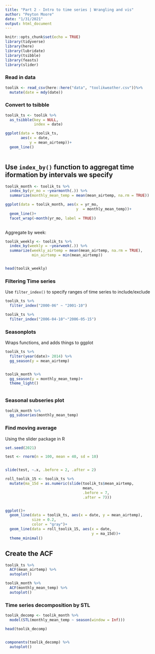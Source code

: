 ```yaml
---
title: "Part 2 - Intro to time series | Wrangling and vis"
author: "Peyton Moore"
date: "1/31/2021"
output: html_document
---
```


```r
knitr::opts_chunk$set(echo = TRUE)
library(tidyverse)
library(here)
library(lubridate)
library(tsibble)
library(feasts)
library(slider)
```


### Read in data 
```r

toolik <- read_csv(here::here("data", "toolikweather.csv"))%>% 
  mutate(date = mdy(date))


```

### Convert to tsibble 

```r
toolik_ts <- toolik %>% 
  as_tsibble(key = NULL, 
             index = date)
```


```r
ggplot(data = toolik_ts, 
       aes(x = date, 
           y = mean_airtemp))+
  geom_line()
         
```

## Use `index_by()` function to aggregat time iformation by intervals we specify 

```r
toolik_month <- toolik_ts %>% 
  index_by(yr_mo = ~yearmonth(.)) %>% 
  summarize(monthly_mean_temp = mean(mean_airtemp, na.rm = TRUE))

ggplot(data = toolik_month, aes(x = yr_mo, 
                                y  = monthly_mean_temp))+
  geom_line()+
  facet_wrap(~month(yr_mo, label = TRUE))
  
```

Aggregate by week: 

```r
toolik_weekly <- toolik_ts %>% 
  index_by(weekly = ~yearweek(.)) %>% 
  summarize(weekly_airtemp = mean(mean_airtemp, na.rm = TRUE), 
            min_airtemp = min(mean_airtemp))


head(toolik_weekly)
```

### Filtering Time series 


Use `filter_index()` to specify ranges of time series to include/exclude 

```r
toolik_ts %>% 
  filter_index("2000-06" ~ "2001-10")

```


```r
toolik_ts %>% 
  filter_index("2006-04-10"~"2006-05-15")
```

### Seasonplots 

Wraps functions, and adds things to ggplot

```r
toolik_ts %>%  
  filter(year(date)> 2014) %>% 
  gg_season(y = mean_airtemp)


toolik_month %>% 
  gg_season(y = monthly_mean_temp)+
  theme_light()



```
### Seasonal subseries plot 

```r
toolik_month %>% 
  gg_subseries(monthly_mean_temp)
```

### Find moving average
Using the slider package in R 

```r
set.seed(2021)

test <- rnorm(n = 100, mean = 40, sd = 10)


slide(test, ~.x, .before = 2, .after = 2)


```



```r
roll_toolik_15 <- toolik_ts %>% 
  mutate(ma_15d = as.numeric(slide(toolik_ts$mean_airtemp, 
                                   mean, 
                                   .before = 7, 
                                   .after = 7)))


ggplot()+
  geom_line(data = toolik_ts, aes(x = date, y = mean_airtemp), 
            size = 0.2, 
            color = "gray")+
  geom_line(data = roll_toolik_15, aes(x = date, 
                                       y = ma_15d))+
  theme_minimal()
```
## Create the ACF

```r

toolik_ts %>% 
  ACF(mean_airtemp) %>% 
  autoplot()

toolik_month %>% 
  ACF(monthly_mean_temp) %>% 
  autoplot()

```

### Time series decomposition by STL

```r
toolik_decomp <- toolik_month %>% 
  model(STL(monthly_mean_temp ~ season(window = Inf)))

head(toolik_decomp)


components(toolik_decomp) %>%  
  autoplot()
```

